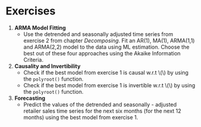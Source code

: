# Exercises
1.  **ARMA Model Fitting**
    - Use the detrended and seasonally adjusted time series from exercise 2 from chapter *Decomposing*. 
      Fit an AR(1), MA(1), ARMA(1,1) and ARMA(2,2) model to the data using ML estimation.
      Choose the best out of these four approaches using the Akaike Information Criteria.

2.  **Causality and Invertibility**
    - Check if the best model from exercise 1 is causal w.r.t \\(\epsilon\\) by using the `polyroot()` function.
    - Check if the best model from exercise 1 is invertible w.r.t \\(\epsilon\\) by using the `polyroot()` function.

3.  **Forecasting**
    - Predict the values of the detrended and seasonally - adjusted retailer sales time series for the next six months (for the next 12 months)
      using the best model from exercise 1.